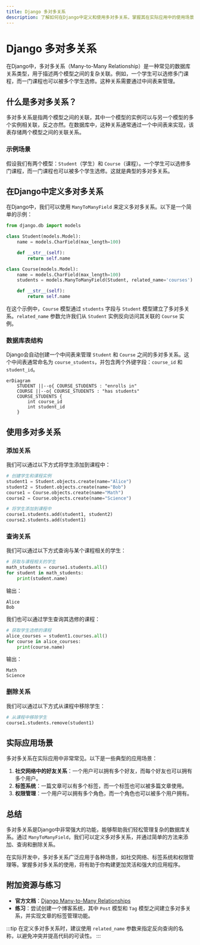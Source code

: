 ```yaml
---
title: Django 多对多关系
description: 了解如何在Django中定义和使用多对多关系，掌握其在实际应用中的使用场景和最佳实践。
---
```


# Django 多对多关系

在Django中，多对多关系（Many-to-Many Relationship）是一种常见的数据库关系类型，用于描述两个模型之间的复杂关联。例如，一个学生可以选修多门课程，而一门课程也可以被多个学生选修。这种关系需要通过中间表来管理。

## 什么是多对多关系？

多对多关系是指两个模型之间的关联，其中一个模型的实例可以与另一个模型的多个实例相关联，反之亦然。在数据库中，这种关系通常通过一个中间表来实现，该表存储两个模型之间的关联关系。

### 示例场景

假设我们有两个模型：`Student`（学生）和 `Course`（课程）。一个学生可以选修多门课程，而一门课程也可以被多个学生选修。这就是典型的多对多关系。

## 在Django中定义多对多关系

在Django中，我们可以使用 `ManyToManyField` 来定义多对多关系。以下是一个简单的示例：

```python
from django.db import models

class Student(models.Model):
    name = models.CharField(max_length=100)

    def __str__(self):
        return self.name

class Course(models.Model):
    name = models.CharField(max_length=100)
    students = models.ManyToManyField(Student, related_name='courses')

    def __str__(self):
        return self.name
```

在这个示例中，`Course` 模型通过 `students` 字段与 `Student` 模型建立了多对多关系。`related_name` 参数允许我们从 `Student` 实例反向访问其关联的 `Course` 实例。

### 数据库表结构

Django会自动创建一个中间表来管理 `Student` 和 `Course` 之间的多对多关系。这个中间表通常命名为 `course_students`，并包含两个外键字段：`course_id` 和 `student_id`。

```mermaid
erDiagram
    STUDENT ||--o{ COURSE_STUDENTS : "enrolls in"
    COURSE ||--o{ COURSE_STUDENTS : "has students"
    COURSE_STUDENTS {
        int course_id
        int student_id
    }
```

## 使用多对多关系

### 添加关系

我们可以通过以下方式将学生添加到课程中：

```python
# 创建学生和课程实例
student1 = Student.objects.create(name="Alice")
student2 = Student.objects.create(name="Bob")
course1 = Course.objects.create(name="Math")
course2 = Course.objects.create(name="Science")

# 将学生添加到课程中
course1.students.add(student1, student2)
course2.students.add(student1)
```

### 查询关系

我们可以通过以下方式查询与某个课程相关的学生：

```python
# 获取与课程相关的学生
math_students = course1.students.all()
for student in math_students:
    print(student.name)
```

输出：
```
Alice
Bob
```

我们也可以通过学生查询其选修的课程：

```python
# 获取学生选修的课程
alice_courses = student1.courses.all()
for course in alice_courses:
    print(course.name)
```

输出：
```
Math
Science
```

### 删除关系

我们可以通过以下方式从课程中移除学生：

```python
# 从课程中移除学生
course1.students.remove(student1)
```

## 实际应用场景

多对多关系在实际应用中非常常见。以下是一些典型的应用场景：

1. **社交网络中的好友关系**：一个用户可以拥有多个好友，而每个好友也可以拥有多个用户。
2. **标签系统**：一篇文章可以有多个标签，而一个标签也可以被多篇文章使用。
3. **权限管理**：一个用户可以拥有多个角色，而一个角色也可以被多个用户拥有。

## 总结

多对多关系是Django中非常强大的功能，能够帮助我们轻松管理复杂的数据库关系。通过 `ManyToManyField`，我们可以定义多对多关系，并通过简单的方法来添加、查询和删除关系。

在实际开发中，多对多关系广泛应用于各种场景，如社交网络、标签系统和权限管理等。掌握多对多关系的使用，将有助于你构建更加灵活和强大的应用程序。

## 附加资源与练习

- **官方文档**：[Django Many-to-Many Relationships](https://docs.djangoproject.com/en/stable/topics/db/examples/many_to_many/)
- **练习**：尝试创建一个博客系统，其中 `Post` 模型和 `Tag` 模型之间建立多对多关系，并实现文章的标签管理功能。

:::tip
在定义多对多关系时，建议使用 `related_name` 参数来指定反向查询的名称，以避免冲突并提高代码的可读性。
:::